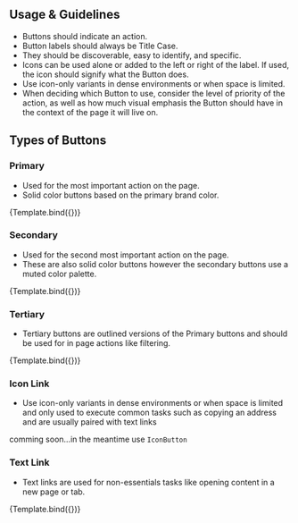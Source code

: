 

<Meta title="atoms/Button" component={Button} />


## Usage & Guidelines

<ul>
  <li>Buttons should indicate an action.</li>
  <li>Button labels should always be Title Case.</li>
  <li>They should be discoverable, easy to identify, and specific.</li>
  <li>
    Icons can be used alone or added to the left or right of the label. If used, the icon should
    signify what the Button does.
  </li>
  <li>Use icon-only variants in dense environments or when space is limited.</li>
  <li>
    When deciding which Button to use, consider the level of priority of the action, as well as how
    much visual emphasis the Button should have in the context of the page it will live on.
  </li>
</ul>

## Types of Buttons

### Primary

<ul>
  <li>Used for the most important action on the page.</li>
  <li>Solid color buttons based on the primary brand color. </li>
</ul>

<Canvas>
  <Story
    name="PrimaryButton"
    argTypes={buttonArgTypes}
    args={{
      variant: "primary",
      children: "Button",
      size: "base",
    }}
  >
    {Template.bind({})}
  </Story>
</Canvas>

### Secondary

<ul>
  <li>Used for the second most important action on the page. </li>
  <li>These are also solid color buttons however the secondary buttons use a muted color palette.</li>
</ul>

<Canvas>
  <Story
    name="SecondaryButton"
    argTypes={buttonArgTypes}
    args={{
      variant: "secondary",
      children: "Button",
      size: "base",
    }}
  >
    {Template.bind({})}
  </Story>
</Canvas>

### Tertiary

<ul>
  <li>Tertiary buttons are outlined versions of the Primary buttons and should be used for in page actions like filtering. </li>
</ul>

<Canvas>
  <Story
    name="TertiaryButton"
    argTypes={buttonArgTypes}
    args={{
      variant: "tertiary",
      children: "Button",
      size: "base",
    }}
  >
    {Template.bind({})}
  </Story>
</Canvas>

### Icon Link

<ul>
  <li>Use icon-only variants in dense environments or when space is limited and only used to execute common tasks such as copying an address and are usually paired with text links </li>
</ul>


comming soon...in the meantime use `IconButton`


### Text Link

<ul>
  <li>Text links are used for non-essentials tasks like opening content in a new page or tab.</li>
</ul>

<Canvas>
  <Story
    name="TextButton"
    argTypes={buttonArgTypes}
    args={{
      variant: "text",
      children: "Button",
      size: "base",
    }}
  >
    {Template.bind({})}
  </Story>
</Canvas>
